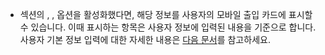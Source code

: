 * <Cmd sid='common.info' product='2' /> 섹션의 <Cmd sid='common.photo' product='2' />, <Cmd sid='common.department' product='2' />, <Cmd sid='team.user.detail.title' product='2' /> 옵션을 활성화했다면, 해당 정보를 사용자의 모바일 출입 카드에 표시할 수 있습니다. 이때 표시하는 항목은 사용자 정보에 입력된 내용을 기준으로 합니다. 사용자 기본 정보 입력에 대한 자세한 내용은 [다음 문서](add-user-basic-info)를 참고하세요.